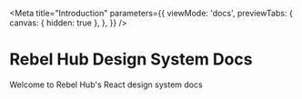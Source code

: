 
<Meta
  title="Introduction"
  parameters={{
    viewMode: 'docs',
    previewTabs: {
      canvas: { hidden: true },
    },
  }}
/>

# Rebel Hub Design System Docs

Welcome to Rebel Hub's React design system docs
